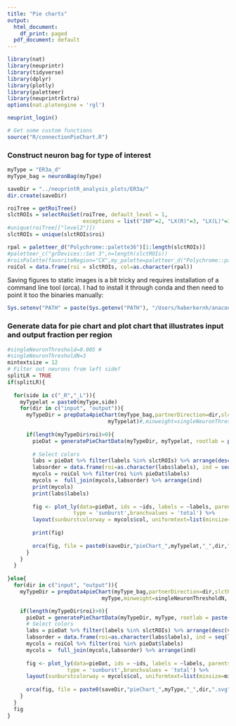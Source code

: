 ```yaml
---
title: "Pie charts"
output:
  html_document:
    df_print: paged
  pdf_document: default
---
```


```r
library(nat)
library(neuprintr)
library(tidyverse)
library(dplyr)
library(plotly)
library(paletteer)
library(neuprintrExtra)
options(nat.plotengine = 'rgl')
```

```r
neuprint_login()
```

```r
# Get some custom functions
source("R/connectionPieChart.R")
```

### Construct neuron bag for type of interest
```r
myType = "ER3a_d"
myType_bag = neuronBag(myType)

saveDir = "../neuprintR_analysis_plots/ER3a/"
dir.create(saveDir)
```

```r
roiTree = getRoiTree()
slctROIs = selectRoiSet(roiTree, default_level = 1, 
                        exceptions = list("INP"=2, "LX(R)"=3, "LX(L)"=3,"CX"=2, "VLNP(R)"=2,"VLNP(L)"=2), exceptionLevelMatch = 1)
#unique(roiTree[["level2"]])
slctROIs = unique(slctROIs$roi)

rpal = paletteer_d("Polychrome::palette36")[1:length(slctROIs)]
#paletteer_c("grDevices::Set 3",n=length(slctROIs))
#roisPalette(favoriteRegion="CX",my_palette=paletteer_d("Polychrome::palette36"))
roiCol = data.frame(roi = slctROIs, col=as.character(rpal))
```

Saving figures to static images is a bit tricky and requires installation of a command line tool (orca). I had to install it through conda and then need to point it too the binaries manually:
```r
Sys.setenv("PATH" = paste(Sys.getenv("PATH"), "/Users/haberkernh/anaconda3/bin", sep = .Platform$path.sep))
```

### Generate data for pie chart and plot chart that illustrates input and output fraction per region
```r
#singleNeuronThreshold=0.005 #
#singleNeuronThresholdN=3
mintextsize = 12
# Filter out neurons from left side?
splitLR = TRUE
if(splitLR){
  
  for(side in c("_R","_L")){
    myTypelat = paste0(myType,side)
    for(dir in c("input", "output")){
      myTypeDir = prepData4pieChart(myType_bag,partnerDirection=dir,slctRoi=slctROIs, splitLR,
                                myTypelat)#,minweight=singleNeuronThresholdN, minrelweight=singleNeuronThreshold)
      
      if(length(myTypeDir$roi)>0){
        pieDat = generatePieChartData(myTypeDir, myTypelat, rootlab = paste(myTypelat,dir))
        
        # Select colors
        labs = pieDat %>% filter(labels %in% slctROIs) %>% arrange(desc(values)) %>% select(labels)
        labsorder = data.frame(roi=as.character(labs$labels), ind = seq(length(as.character(labs$labels))))
        mycols = roiCol %>% filter(roi %in% pieDat$labels)
        mycols =  full_join(mycols,labsorder) %>% arrange(ind)
        print(mycols)
        print(labs$labels)
        
        fig <- plot_ly(data=pieDat, ids = ~ids, labels = ~labels, parents = ~parents, values = ~values, 
                     type = 'sunburst',branchvalues = 'total') %>%
        layout(sunburstcolorway = mycols$col, uniformtext=list(minsize=mintextsize, mode="show"), font.family="sans") #paletteer_d("awtools::a_palette")
        
        print(fig)
        
        orca(fig, file = paste0(saveDir,"pieChart_",myTypelat,"_",dir,".svg"))
      }
    }
  }
  
}else{
  for(dir in c("input", "output")){
    myTypeDir = prepData4pieChart(myType_bag,partnerDirection=dir,slctRoi=slctROIs, splitLR,
                              myType,minweight=singleNeuronThresholdN, minrelweight=singleNeuronThreshold)

    if(length(myTypeDir$roi)>0){
      pieDat = generatePieChartData(myTypeDir, myType, rootlab = paste(myType,dir))
      # Select colors
      labs = pieDat %>% filter(labels %in% slctROIs) %>% arrange(desc(values)) %>% select(labels)
      labsorder = data.frame(roi=as.character(labs$labels), ind = seq(length(as.character(labs$labels))))
      mycols = roiCol %>% filter(roi %in% pieDat$labels)
      mycols =  full_join(mycols,labsorder) %>% arrange(ind)
    
      fig <- plot_ly(data=pieDat, ids = ~ids, labels = ~labels, parents = ~parents, values = ~values, 
                   type = 'sunburst',branchvalues = 'total') %>%
      layout(sunburstcolorway = mycols$col, uniformtext=list(minsize=mintextsize, mode="show"), font.family="sans") #paletteer_d("awtools::a_palette")
      
      orca(fig, file = paste0(saveDir,"pieChart_",myType,"_",dir,".svg"))
    }
  }
  fig
}
```


```r

```